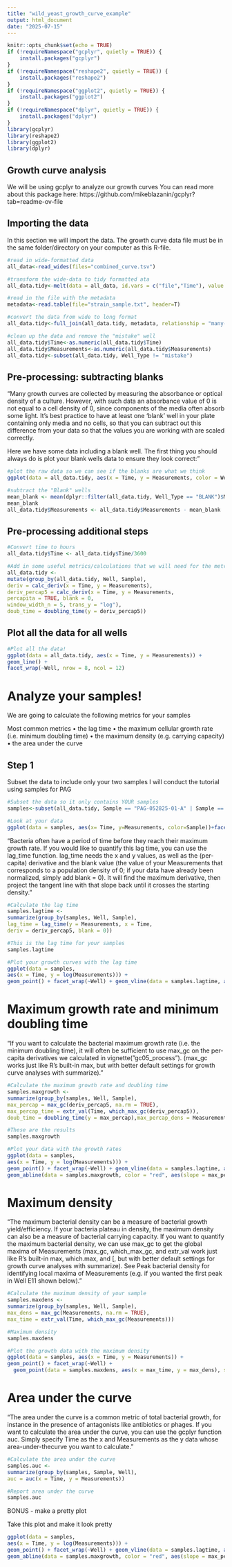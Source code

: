 ---
title: "wild_yeast_growth_curve_example"
output: html_document
date: "2025-07-15"
---

```{r setup, include=FALSE}
knitr::opts_chunk$set(echo = TRUE)
if (!requireNamespace("gcplyr", quietly = TRUE)) {
    install.packages("gcplyr")
}
if (!requireNamespace("reshape2", quietly = TRUE)) {
    install.packages("reshape2")
}
if (!requireNamespace("ggplot2", quietly = TRUE)) {
    install.packages("ggplot2")
}
if (!requireNamespace("dplyr", quietly = TRUE)) {
    install.packages("dplyr")
}
library(gcplyr)
library(reshape2)
library(ggplot2)
library(dplyr)
```

## Growth curve analysis

We will be using gcplyr to analyze our growth curves
You can read more about this package here: https://github.com/mikeblazanin/gcplyr?tab=readme-ov-file


## Importing the data

In this section we will import the data. The growth curve data file must be in the same folder/directory on your computer as this R-file. 

```{r data import}
#read in wide-formatted data
all_data<-read_wides(files="combined_curve.tsv")

#transform the wide-data to tidy formatted ata
all_data.tidy<-melt(data = all_data, id.vars = c("file","Time"), value.name = "Measurements", variable.name = "Well")

#read in the file with the metadata
metadata<-read.table(file="strain_sample.txt", header=T)

#convert the data from wide to long format
all_data.tidy<-full_join(all_data.tidy, metadata, relationship = "many-to-many")

#clean up the data and remove the "mistake" well
all_data.tidy$Time<-as.numeric(all_data.tidy$Time)
all_data.tidy$Measurements<-as.numeric(all_data.tidy$Measurements)
all_data.tidy<-subset(all_data.tidy, Well_Type != "mistake")


```

## Pre-processing: subtracting blanks

"Many growth curves are collected by measuring the absorbance or optical density of a culture. However,
with such data an absorbance value of 0 is not equal to a cell density of 0, since components of the media
often absorb some light. It’s best practice to have at least one ‘blank’ well in your plate containing only
media and no cells, so that you can subtract out this difference from your data so that the values you are
working with are scaled correctly.

Here we have some data including a blank well. The first thing you should always do is plot your blank wells
data to ensure they look correct:"


```{r blanks}

#plot the raw data so we can see if the blanks are what we think
ggplot(data = all_data.tidy, aes(x = Time, y = Measurements, color = Well_Type)) + geom_point()

#subtract the "Blank" wells
mean_blank <- mean(dplyr::filter(all_data.tidy, Well_Type == "BLANK")$Measurements)
mean_blank
all_data.tidy$Measurements <- all_data.tidy$Measurements - mean_blank

```


## Pre-processing additional steps

```{r pre process 2}


#Convert time to hours
all_data.tidy$Time <- all_data.tidy$Time/3600 

#Add in some useful metrics/calculations that we will need for the metrics below
all_data.tidy <-
mutate(group_by(all_data.tidy, Well, Sample),
deriv = calc_deriv(x = Time, y = Measurements),
deriv_percap5 = calc_deriv(x = Time, y = Measurements,
percapita = TRUE, blank = 0,
window_width_n = 5, trans_y = "log"),
doub_time = doubling_time(y = deriv_percap5))


```

## Plot all the data for all wells

```{r plot}

#Plot all the data!
ggplot(data = all_data.tidy, aes(x = Time, y = Measurements)) +
geom_line() +
facet_wrap(~Well, nrow = 8, ncol = 12)

```


# Analyze your samples! 

We are going to calculate the following metrics for your samples

Most common metrics
• the lag time
• the maximum cellular growth rate (i.e. minimum doubling time)
• the maximum density (e.g. carrying capacity)
• the area under the curve

## Step 1 

Subset the data to include only your two samples 
I will conduct the tutorial using samples for PAG

```{r subsetting the data}

#Subset the data so it only contains YOUR samples
samples<-subset(all_data.tidy, Sample == "PAG-052825-01-A" | Sample == "PAG-052825-02-A" )

#Look at your data
ggplot(data = samples, aes(x= Time, y=Measurements, color=Sample))+facet_wrap(~Sample)+geom_point()

```
"Bacteria often have a period of time before they reach their maximum growth rate. If you would like to
quantify this lag time, you can use the lag_time function. lag_time needs the x and y values, as well
as the (per-capita) derivative and the blank value (the value of your Measurements that corresponds to a
population density of 0; if your data have already been normalized, simply add blank = 0). It will find the
maximum derivative, then project the tangent line with that slope back until it crosses the starting density."

```{r Lag Time}

#Calculate the lag time
samples.lagtime <-
summarize(group_by(samples, Well, Sample),
lag_time = lag_time(y = Measurements, x = Time,
deriv = deriv_percap5, blank = 0))

#This is the lag time for your samples
samples.lagtime

#Plot your growth curves with the lag time
ggplot(data = samples,
aes(x = Time, y = log(Measurements))) +
geom_point() + facet_wrap(~Well) + geom_vline(data = samples.lagtime, aes(xintercept = lag_time), lty = 2) 

```

# Maximum growth rate and minimum doubling time

"If you want to calculate the bacterial maximum growth rate (i.e. the minimum doubling time), it will often be
sufficient to use max_gc on the per-capita derivatives we calculated in vignette("gc05_process"). (max_gc
works just like R’s built-in max, but with better default settings for growth curve analyses with summarize)."


```{r max growth rate }

#Calculate the maximum growth rate and doubling time
samples.maxgrowth <-
summarize(group_by(samples, Well, Sample),
max_percap = max_gc(deriv_percap5, na.rm = TRUE),
max_percap_time = extr_val(Time, which_max_gc(deriv_percap5)),
doub_time = doubling_time(y = max_percap),max_percap_dens = Measurements[which_max_gc(deriv_percap5)])

#These are the results
samples.maxgrowth

#Plot your data with the growth rates
ggplot(data = samples,
aes(x = Time, y = log(Measurements))) +
geom_point() + facet_wrap(~Well) + geom_vline(data = samples.lagtime, aes(xintercept = lag_time), lty = 2)+
geom_abline(data = samples.maxgrowth, color = "red", aes(slope = max_percap, intercept = log(max_percap_dens) - max_percap*max_percap_time)) 

```



# Maximum density


"The maximum bacterial density can be a measure of bacterial growth yield/efficiency. If your bacteria
plateau in density, the maximum density can also be a measure of bacterial carrying capacity. If you want
to quantify the maximum bacterial density, we can use max_gc to get the global maxima of Measurements
(max_gc, which_max_gc, and extr_val work just like R’s built-in max, which.max, and [, but with better
default settings for growth curve analyses with summarize).
See Peak bacterial density for identifying local maxima of Measurements (e.g. if you wanted the first peak
in Well E11 shown below)."

```{r max density}

#Calculate the maximum density of your sample
samples.maxdens <-
summarize(group_by(samples, Well, Sample),
max_dens = max_gc(Measurements, na.rm = TRUE),
max_time = extr_val(Time, which_max_gc(Measurements)))

#Maximum density
samples.maxdens

#Plot the growth data with the maximum density
ggplot(data = samples, aes(x = Time, y = Measurements)) +
geom_point() + facet_wrap(~Well) + 
  geom_point(data = samples.maxdens, aes(x = max_time, y = max_dens), size = 2, color = "red")

```


# Area under the curve

"The area under the curve is a common metric of total bacterial growth, for instance in the presence of
antagonists like antibiotics or phages. If you want to calculate the area under the curve, you can use the
gcplyr function auc. Simply specify Time as the x and Measurements as the y data whose area-under-thecurve you want to calculate."


```{r auc}

#Calculate the area under the curve
samples.auc <-
summarize(group_by(samples, Sample, Well),
auc = auc(x = Time, y = Measurements))

#Report area under the curve
samples.auc

```

BONUS - make a pretty plot

Take this plot and make it look pretty

```{r pretty plot}

ggplot(data = samples,
aes(x = Time, y = log(Measurements))) +
geom_point() + facet_wrap(~Well) + geom_vline(data = samples.lagtime, aes(xintercept = lag_time), lty = 2)+
geom_abline(data = samples.maxgrowth, color = "red", aes(slope = max_percap, intercept = log(max_percap_dens) - max_percap*max_percap_time)) 
```
